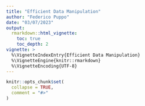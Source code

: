 ```yaml
---
title: "Efficient Data Manipulation"
author: "Federico Puppo"
date: "03/07/2023"
output:
  rmarkdown::html_vignette:
    toc: true
    toc_depth: 2
vignette: >
  %\VignetteIndexEntry{Efficient Data Manipulation}
  %\VignetteEngine{knitr::rmarkdown}
  %\VignetteEncoding{UTF-8}
---
```


```r
knitr::opts_chunk$set(
  collapse = TRUE,
  comment = "#>"
)
```